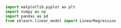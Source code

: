 ```python
import matplotlib.pyplot as plt
import numpy as np
import pandas as pd
from sklearn.linear_model import LinearRegression
```